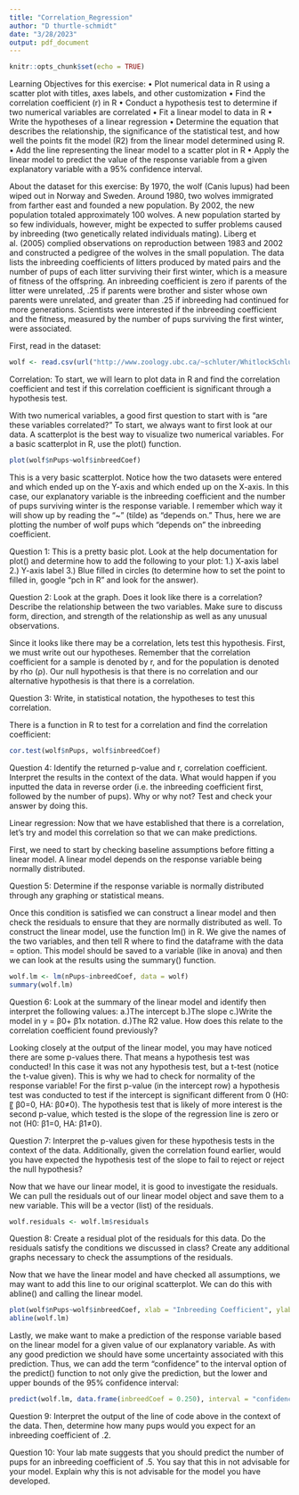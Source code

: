 ```yaml
---
title: "Correlation_Regression"
author: "D thurtle-schmidt"
date: "3/28/2023"
output: pdf_document
---
```


```r
knitr::opts_chunk$set(echo = TRUE)
```

Learning Objectives for this exercise:
•	Plot numerical data in R using a scatter plot with titles, axes labels, and other customization
•	Find the correlation coefficient (r) in R
•	Conduct a hypothesis test to determine if two numerical variables are correlated
•	Fit a linear model to data in R 
•	Write the hypotheses of a linear regression 
•	Determine the equation that describes the relationship, the significance of the statistical test, and how well the points fit the model (R2) from the linear model determined using R.
•	Add the line representing the linear model to a scatter plot in R
•	Apply the linear model to predict the value of the response variable from a given explanatory variable with a 95% confidence interval.

About the dataset for this exercise:
	By 1970, the wolf (Canis lupus) had been wiped out in Norway and Sweden. Around 1980, two wolves immigrated from farther east and founded a new population. By 2002, the new population totaled approximately 100 wolves. A new population started by so few individuals, however, might be expected to suffer problems caused by inbreeding (two genetically related individuals mating). Liberg et al. (2005) complied observations on reproduction between 1983 and 2002 and constructed a pedigree of the wolves in the small population. The data lists the inbreeding coefficients of litters produced by mated pairs and the number of pups of each litter surviving their first winter, which is a measure of fitness of the offspring. An inbreeding coefficient is zero if parents of the litter were unrelated, .25 if parents were brother and sister whose own parents were unrelated, and greater than .25 if inbreeding had continued for more generations. Scientists were interested if the inbreeding coefficient and the fitness, measured by the number of pups surviving the first winter, were associated. 

First, read in the dataset:
```r
wolf <- read.csv(url("http://www.zoology.ubc.ca/~schluter/WhitlockSchluter/wp-content/data/chapter16/chap16e2InbreedingWolves.csv"))
```


Correlation:
To start, we will learn to plot data in R and find the correlation coefficient and test if this correlation coefficient is significant through a hypothesis test. 

With two numerical variables, a good first question to start with is “are these variables correlated?” To start, we always want to first look at our data. A scatterplot is the best way to visualize two numerical variables. For a basic scatterplot in R, use the plot() function.

```r
plot(wolf$nPups~wolf$inbreedCoef)
```

This is a very basic scatterplot. Notice how the two datasets were entered and which ended up on the Y-axis and which ended up on the X-axis. In this case, our explanatory variable is the inbreeding coefficient and the number of pups surviving winter is the response variable. I remember which way it will show up by reading the “~” (tilde) as “depends on.” Thus, here we are plotting the number of wolf pups which “depends on” the inbreeding
coefficient. 

Question 1: This is a pretty basic plot. Look at the help documentation for plot() and determine how to add the following to your plot:
1.)	X-axis label
2.)	Y-axis label
3.)	Blue filled in circles (to determine how to set the point to filled in, google “pch in R” and look for the answer).

Question 2: Look at the graph. Does it look like there is a correlation? Describe the relationship between the two variables. Make sure to discuss form, direction, and strength of the relationship as well as any unusual observations.

Since it looks like there may be a correlation, lets test this hypothesis. First, we must write out our hypotheses. Remember that the correlation coefficient for a sample is denoted by r, and for the population is denoted by rho (ρ). Our null hypothesis is that there is no correlation and our alternative hypothesis is that there is a correlation. 

Question 3: Write, in statistical notation, the hypotheses to test this correlation.

There is a function in R to test for a correlation and find the correlation coefficient:

```r
cor.test(wolf$nPups, wolf$inbreedCoef)
```

Question 4: Identify the returned p-value and r, correlation coefficient. Interpret the results in the context of the data. What would happen if you inputted the data in reverse order (i.e. the inbreeding coefficient first, followed by the number of pups). Why or why not? Test and check your answer by doing this. 

Linear regression:
Now that we have established that there is a correlation, let’s try and model this correlation so that we can make predictions. 

First, we need to start by checking baseline assumptions before fitting a linear model. A linear model depends on the response variable being normally distributed. 

Question 5: Determine if the response variable is normally distributed through any graphing or statistical means.

Once this condition is satisfied we can construct a linear model and then check the residuals to ensure that they are normally distributed as well. To construct the linear model, use the function lm() in R. We give the names of the two variables, and then tell R where to find the dataframe with the data = option. This model should be saved to a variable (like in anova) and then we can look at the results using the summary() function.

```r
wolf.lm <- lm(nPups~inbreedCoef, data = wolf)
summary(wolf.lm)
```

Question 6: Look at the summary of the linear model and identify then interpret the following values:
	a.)The intercept
	b.)The slope
	c.)Write the model in y = β0+ β1x notation.
	d.)The R2 value. How does this relate to the correlation coefficient found previously?

Looking closely at the output of the linear model, you may have noticed there are some p-values there. That means a hypothesis test was conducted! In this case it was not any hypothesis test, but a t-test (notice the t-value given). This is why we had to check for normality of the response variable! For the first p-value (in the intercept row) a hypothesis test was conducted to test if the intercept is significant different from 0 (H0: 〖 β0=0, HA: β0≠0). The hypothesis test that is likely of more interest is the second p-value, which tested is the slope of the regression line is zero or not (H0: β1=0, HA: β1≠0). 

Question 7: Interpret the p-values given for these hypothesis tests in the context of the data. Additionally, given the correlation found earlier, would you have expected the hypothesis test of the slope to fail to reject or reject the null hypothesis?

Now that we have our linear model, it is good to investigate the residuals. We can pull the residuals out of our linear model object and save them to a new variable. This will be a vector (list) of the residuals. 

```r
wolf.residuals <- wolf.lm$residuals
```

Question 8: Create a residual plot of the residuals for this data. Do the residuals satisfy the conditions we discussed in class? Create any additional graphs necessary to check the assumptions of the residuals. 

Now that we have the linear model and have checked all assumptions, we may want to add this line to our original scatterplot. We can do this with abline() and calling the linear model.

```r
plot(wolf$nPups~wolf$inbreedCoef, xlab = "Inbreeding Coefficient", ylab = "Number of Pups", col = "blue", pch = 16)
abline(wolf.lm)
```

Lastly, we make want to make a prediction of the response variable based on the linear model for a given value of our explanatory variable. As with any good prediction we should have some uncertainty associated with this prediction. Thus, we can add the term “confidence” to the interval option of the predict() function to not only give the prediction, but the lower and upper bounds of the 95% confidence interval:

```r
predict(wolf.lm, data.frame(inbreedCoef = 0.250), interval = "confidence")
```

Question 9: Interpret the output of the line of code above in the context of the data. Then, determine how many pups would you expect for an inbreeding coefficient of .2.

Question 10: Your lab mate suggests that you should predict the number of pups for an inbreeding coefficient of .5. You say that this in not advisable for your model. Explain why this is not advisable for the model you have developed.


